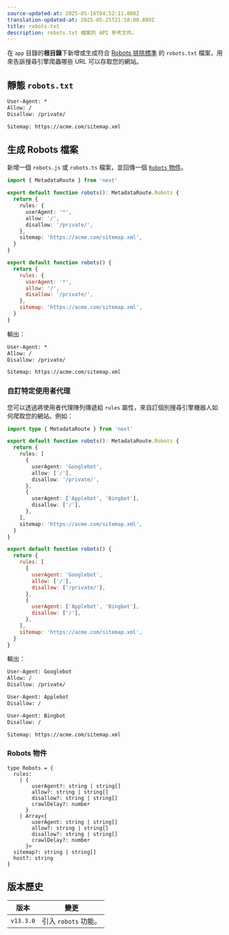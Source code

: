 ```yaml
---
source-updated-at: 2025-05-16T04:52:11.000Z
translation-updated-at: 2025-05-25T21:58:00.889Z
title: robots.txt
description: robots.txt 檔案的 API 參考文件。
---
```


在 `app` 目錄的**根目錄**下新增或生成符合 [Robots 排除標準](https://en.wikipedia.org/wiki/Robots.txt#Standard) 的 `robots.txt` 檔案，用來告訴搜尋引擎爬蟲哪些 URL 可以存取您的網站。

## 靜態 `robots.txt`

```txt filename="app/robots.txt"
User-Agent: *
Allow: /
Disallow: /private/

Sitemap: https://acme.com/sitemap.xml
```

## 生成 Robots 檔案

新增一個 `robots.js` 或 `robots.ts` 檔案，並回傳一個 [`Robots` 物件](#robots-object)。

```ts filename="app/robots.ts" switcher
import { MetadataRoute } from 'next'

export default function robots(): MetadataRoute.Robots {
  return {
    rules: {
      userAgent: '*',
      allow: '/',
      disallow: '/private/',
    },
    sitemap: 'https://acme.com/sitemap.xml',
  }
}
```

```js filename="app/robots.js" switcher
export default function robots() {
  return {
    rules: {
      userAgent: '*',
      allow: '/',
      disallow: '/private/',
    },
    sitemap: 'https://acme.com/sitemap.xml',
  }
}
```

輸出：

```txt
User-Agent: *
Allow: /
Disallow: /private/

Sitemap: https://acme.com/sitemap.xml
```

### 自訂特定使用者代理

您可以透過將使用者代理陣列傳遞給 `rules` 屬性，來自訂個別搜尋引擎機器人如何爬取您的網站。例如：

```ts filename="app/robots.ts" switcher
import type { MetadataRoute } from 'next'

export default function robots(): MetadataRoute.Robots {
  return {
    rules: [
      {
        userAgent: 'Googlebot',
        allow: ['/'],
        disallow: '/private/',
      },
      {
        userAgent: ['Applebot', 'Bingbot'],
        disallow: ['/'],
      },
    ],
    sitemap: 'https://acme.com/sitemap.xml',
  }
}
```

```js filename="app/robots.js" switcher
export default function robots() {
  return {
    rules: [
      {
        userAgent: 'Googlebot',
        allow: ['/'],
        disallow: ['/private/'],
      },
      {
        userAgent: ['Applebot', 'Bingbot'],
        disallow: ['/'],
      },
    ],
    sitemap: 'https://acme.com/sitemap.xml',
  }
}
```

輸出：

```txt
User-Agent: Googlebot
Allow: /
Disallow: /private/

User-Agent: Applebot
Disallow: /

User-Agent: Bingbot
Disallow: /

Sitemap: https://acme.com/sitemap.xml
```

### Robots 物件

```tsx
type Robots = {
  rules:
    | {
        userAgent?: string | string[]
        allow?: string | string[]
        disallow?: string | string[]
        crawlDelay?: number
      }
    | Array<{
        userAgent: string | string[]
        allow?: string | string[]
        disallow?: string | string[]
        crawlDelay?: number
      }>
  sitemap?: string | string[]
  host?: string
}
```

## 版本歷史

| 版本       | 變更                  |
| ---------- | --------------------- |
| `v13.3.0`  | 引入 `robots` 功能。  |